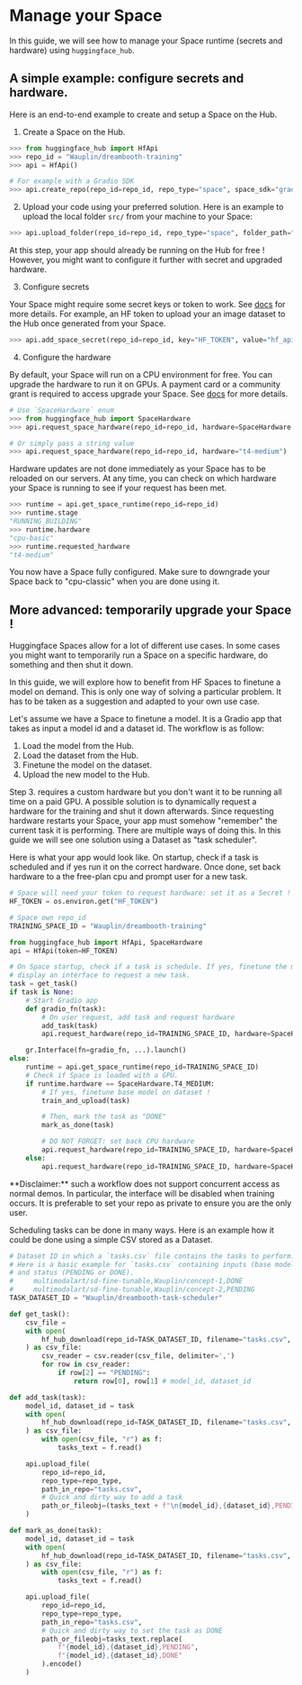 # Manage your Space

In this guide, we will see how to manage your Space runtime (secrets and hardware) using `huggingface_hub`.

## A simple example: configure secrets and hardware.

Here is an end-to-end example to create and setup a Space on the Hub.

1. Create a Space on the Hub.

```py
>>> from huggingface_hub import HfApi
>>> repo_id = "Wauplin/dreambooth-training"
>>> api = HfApi()

# For example with a Gradio SDK
>>> api.create_repo(repo_id=repo_id, repo_type="space", space_sdk="gradio")
```

2. Upload your code using your preferred solution.
Here is an example to upload the local folder `src/` from your machine to your Space:

```py
>>> api.upload_folder(repo_id=repo_id, repo_type="space", folder_path="src/")
```

At this step, your app should already be running on the Hub for free !
However, you might want to configure it further with secret and upgraded hardware.

3. Configure secrets

Your Space might require some secret keys or token to work.
See [docs](https://huggingface.co/docs/hub/spaces-overview#managing-secrets) for more details.
For example, an HF token to upload your an image dataset to the Hub once generated from your Space.

```py
>>> api.add_space_secret(repo_id=repo_id, key="HF_TOKEN", value="hf_api_***")
```

4. Configure the hardware

By default, your Space will run on a CPU environment for free. You can upgrade the hardware
to run it on GPUs. A payment card or a community grant is required to access upgrade your
Space. See [docs](https://huggingface.co/docs/hub/spaces-gpus) for more details.

```py
# Use `SpaceHardware` enum
>>> from huggingface_hub import SpaceHardware
>>> api.request_space_hardware(repo_id=repo_id, hardware=SpaceHardware.T4_MEDIUM)

# Or simply pass a string value
>>> api.request_space_hardware(repo_id=repo_id, hardware="t4-medium")
```

Hardware updates are not done immediately as your Space has to be reloaded on our servers.
At any time, you can check on which hardware your Space is running to see if your request
has been met.

```py
>>> runtime = api.get_space_runtime(repo_id=repo_id)
>>> runtime.stage
"RUNNING_BUILDING"
>>> runtime.hardware
"cpu-basic"
>>> runtime.requested_hardware
"t4-medium"
```

You now have a Space fully configured. Make sure to downgrade your Space back to "cpu-classic"
when you are done using it.

## More advanced: temporarily upgrade your Space !

Huggingface Spaces allow for a lot of different use cases. In some cases you might want
to temporarily run a Space on a specific hardware, do something and then shut it down.

In this guide, we will explore how to benefit from HF Spaces to finetune a model on demand.
This is only one way of solving a particular problem. It has to be taken as a suggestion
and adapted to your own use case.

Let's assume we have a Space to finetune a model. It is a Gradio app that takes as input
a model id and a dataset id. The workflow is as follow:
1. Load the model from the Hub.
2. Load the dataset from the Hub.
3. Finetune the model on the dataset.
4. Upload the new model to the Hub.

Step 3. requires a custom hardware but you don't want it to be running all time on a paid
GPU. A possible solution is to dynamically request a hardware for the training and shut it
down afterwards. Since requesting hardware restarts your Space, your app must somehow "remember"
the current task it is performing. There are multiple ways of doing this. In this guide
we will see one solution using a Dataset as "task scheduler".

Here is what your app would look like. On startup, check if a task is scheduled and if yes
run it on the correct hardware. Once done, set back hardware to a the free-plan cpu and
prompt user for a new task.

```py
# Space will need your token to request hardware: set it as a Secret !
HF_TOKEN = os.environ.get("HF_TOKEN")

# Space own repo_id
TRAINING_SPACE_ID = "Wauplin/dreambooth-training"

from huggingface_hub import HfApi, SpaceHardware
api = HfApi(token=HF_TOKEN)

# On Space startup, check if a task is schedule. If yes, finetune the model. If not,
# display an interface to request a new task.
task = get_task()
if task is None:
    # Start Gradio app
    def gradio_fn(task):
        # On user request, add task and request hardware
        add_task(task)
        api.request_hardware(repo_id=TRAINING_SPACE_ID, hardware=SpaceHardware.T4_MEDIUM)

    gr.Interface(fn=gradio_fn, ...).launch()
else:
    runtime = api.get_space_runtime(repo_id=TRAINING_SPACE_ID)
    # Check if Space is loaded with a GPU.
    if runtime.hardware == SpaceHardware.T4_MEDIUM:
        # If yes, finetune base model on dataset !
        train_and_upload(task)

        # Then, mark the task as "DONE"
        mark_as_done(task)

        # DO NOT FORGET: set back CPU hardware
        api.request_hardware(repo_id=TRAINING_SPACE_ID, hardware=SpaceHardware.CPU_BASIC)
    else:
        api.request_hardware(repo_id=TRAINING_SPACE_ID, hardware=SpaceHardware.T4_MEDIUM)
```

<Tip warning={true}>
**Disclaimer:** such a workflow does not support concurrent access as normal demos.
In particular, the interface will be disabled when training occurs.
It is preferable to set your repo as private to ensure you are the only user.
</Tip>

Scheduling tasks can be done in many ways. Here is an example how it could be done using
a simple CSV stored as a Dataset.

```py
# Dataset ID in which a `tasks.csv` file contains the tasks to perform.
# Here is a basic example for `tasks.csv` containing inputs (base model and dataset)
# and status (PENDING or DONE).
#     multimodalart/sd-fine-tunable,Wauplin/concept-1,DONE
#     multimodalart/sd-fine-tunable,Wauplin/concept-2,PENDING
TASK_DATASET_ID = "Wauplin/dreambooth-task-scheduler"

def get_task():
    csv_file = 
    with open(
        hf_hub_download(repo_id=TASK_DATASET_ID, filename="tasks.csv", repo_type="dataset" token=HF_TOKEN)
    ) as csv_file:
        csv_reader = csv.reader(csv_file, delimiter=',')
        for row in csv_reader:
            if row[2] == "PENDING":
                return row[0], row[1] # model_id, dataset_id

def add_task(task):
    model_id, dataset_id = task
    with open(
        hf_hub_download(repo_id=TASK_DATASET_ID, filename="tasks.csv", repo_type="dataset" token=HF_TOKEN)
    ) as csv_file:
        with open(csv_file, "r") as f:
            tasks_text = f.read()

    api.upload_file(
        repo_id=repo_id,
        repo_type=repo_type,
        path_in_repo="tasks.csv",
        # Quick and dirty way to add a task
        path_or_fileobj=(tasks_text + f"\n{model_id},{dataset_id},PENDING").encode()
    )

def mark_as_done(task):
    model_id, dataset_id = task
    with open(
        hf_hub_download(repo_id=TASK_DATASET_ID, filename="tasks.csv", repo_type="dataset" token=HF_TOKEN)
    ) as csv_file:
        with open(csv_file, "r") as f:
            tasks_text = f.read()

    api.upload_file(
        repo_id=repo_id,
        repo_type=repo_type,
        path_in_repo="tasks.csv",
        # Quick and dirty way to set the task as DONE
        path_or_fileobj=tasks_text.replace(
            f"{model_id},{dataset_id},PENDING",
            f"{model_id},{dataset_id},DONE"
        ).encode()
    )
```